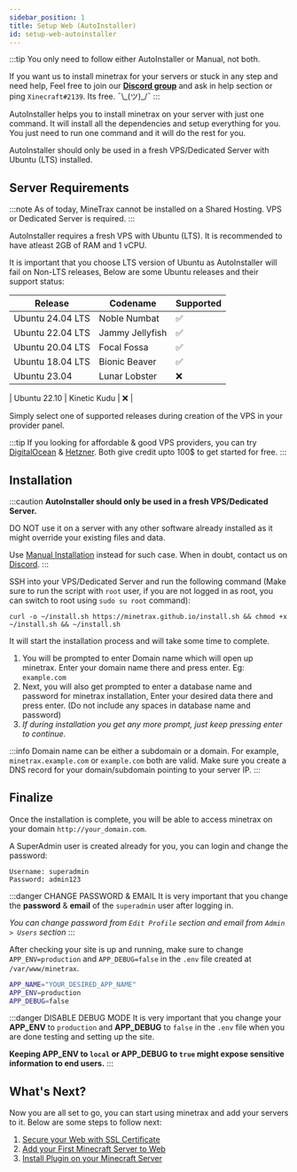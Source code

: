 ```yaml
---
sidebar_position: 1
title: Setup Web (AutoInstaller)
id: setup-web-autoinstaller
---
```


:::tip
You only need to follow either AutoInstaller or Manual, not both.

If you want us to install minetrax for your servers or stuck in any step and need help, Feel free to join our [**Discord group**](https://discord.gg/Hzfj27k) and ask in help section or ping `Xinecraft#2139`. Its free. ¯\\\_(ツ)\_/¯
:::

AutoInstaller helps you to install minetrax on your server with just one command. It will install all the dependencies and setup everything for you. 
You just need to run one command and it will do the rest for you.

AutoInstaller should only be used in a fresh VPS/Dedicated Server with Ubuntu (LTS) installed.

## Server Requirements
:::note
As of today, MineTrax cannot be installed on a Shared Hosting. VPS or Dedicated Server is required.
:::

AutoInstaller requires a fresh VPS with Ubuntu (LTS). It is recommended to have atleast 2GB of RAM and 1 vCPU.

It is important that you choose LTS version of Ubuntu as AutoInstaller will fail on Non-LTS releases, Below are some Ubuntu releases and their support status:

| Release | Codename | Supported
| -------------- | -------- | ---------- |
| Ubuntu 24.04 LTS | Noble Numbat | ✅ |
| Ubuntu 22.04 LTS | Jammy Jellyfish | ✅ |
| Ubuntu 20.04 LTS | Focal Fossa | ✅ |
| Ubuntu 18.04 LTS | Bionic Beaver | ✅ |
| Ubuntu 23.04 | Lunar Lobster | ❌ |

| Ubuntu 22.10 | Kinetic Kudu | ❌ |

Simply select one of supported releases during creation of the VPS in your provider panel.

:::tip
If you looking for affordable & good VPS providers, you can try [DigitalOcean](https://m.do.co/c/aece040492d0) & [Hetzner](https://hetzner.cloud/?ref=UBpE7ZNeerEj). Both give credit upto 100$ to get started for free.
:::

## Installation
:::caution
**AutoInstaller should only be used in a fresh VPS/Dedicated Server.**

DO NOT use it on a server with any other software already installed as it might override your existing files and data.

Use [Manual Installation](../installation/setup-web-manually) instead for such case. When in doubt, contact us on [Discord](https://discord.gg/Hzfj27k).
:::



SSH into your VPS/Dedicated Server and run the following command (Make sure to run the script with `root` user, if you are not logged in as root, you can switch to root using `sudo su root` command):

```
curl -o ~/install.sh https://minetrax.github.io/install.sh && chmod +x ~/install.sh && ~/install.sh
```

It will start the installation process and will take some time to complete.
1. You will be prompted to enter Domain name which will open up minetrax. Enter your domain name there and press enter. Eg: `example.com`
2. Next, you will also get prompted to enter a database name and password for minetrax installation, Enter your desired data there and press enter. (Do not include any spaces in database name and password)
3. *If during installation you get any more prompt, just keep pressing enter to continue.*

:::info
Domain name can be either a subdomain or a domain. For example, `minetrax.example.com` or `example.com` both are valid. 
Make sure you create a DNS record for your domain/subdomain pointing to your server IP.
:::



## Finalize

Once the installation is complete, you will be able to access minetrax on your domain `http://your_domain.com`.

A SuperAdmin user is created already for you, you can login and change the password:

```
Username: superadmin
Password: admin123
```

:::danger CHANGE PASSWORD & EMAIL
It is very important that you change the **password** & **email** of the `superadmin` user after logging in.

*You can change password from `Edit Profile` section and email from `Admin > Users` section*
:::


After checking your site is up and running, make sure to change `APP_ENV=production` and `APP_DEBUG=false` in the `.env` file created at `/var/www/minetrax`.

```bash title=".env"
APP_NAME="YOUR_DESIRED_APP_NAME"
APP_ENV=production
APP_DEBUG=false
```

:::danger DISABLE DEBUG MODE
It is very important that you change your **APP_ENV** to `production` and **APP_DEBUG** to `false` in the `.env` file when you are done testing and setting up the site.

**Keeping APP_ENV to `local` or APP_DEBUG to `true` might expose sensitive information to end users.**
:::

## What's Next?

Now you are all set to go, you can start using minetrax and add your servers to it.
Below are some steps to follow next:

1. [Secure your Web with SSL Certificate](../installation/setup-web-ssl)
2. [Add your First Minecraft Server to Web](../installation/adding-minecraft-server)
3. [Install Plugin on your Minecraft Server](../installation/setup-plugin)
